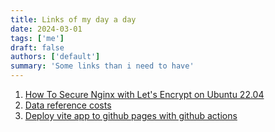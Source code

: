 ```yaml
---
title: Links of my day a day
date: 2024-03-01
tags: ['me']
draft: false
authors: ['default']
summary: 'Some links than i need to have'
---
```


1. [How To Secure Nginx with Let's Encrypt on Ubuntu 22.04](https://www.digitalocean.com/community/tutorials/how-to-secure-nginx-with-let-s-encrypt-on-ubuntu-22-04)
2. [Data reference costs](https://getdeploying.com/reference/data-egress)
3. [Deploy vite app to github pages with github actions](https://github.com/sitek94/vite-deploy-demo)
